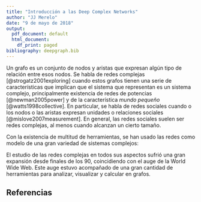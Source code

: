 ```yaml
---
title: "Introducción a las Deep Complex Networks"
author: "JJ Merelo"
date: "9 de mayo de 2018"
output:
  pdf_document: default
  html_document:
    df_print: paged
bibliography: deepgraph.bib
---
```


Un grafo es un conjunto de nodos y aristas que expresan algún tipo de relación entre esos nodos. Se habla de redes complejas  [@strogatz2001exploring] cuando estos grafos tienen una serie de características que implican que el sistema que representan es un sistema complejo, principalmente existencia de redes de potencias [@newman2005power] y de la característica *mundo pequeño* [@watts1998collective]. En particular, se habla de redes sociales cuando o los nodos o las aristas expresan unidades o relaciones sociales [@mislove2007measurement]. En general, las redes sociales suelen ser redes complejas, al menos cuando alcanzan un cierto tamaño.

Con la existencia de multitud de herramientas, se han usado las redes como modelo de una gran variedad de sistemas complejos: 

El estudio de las redes complejas en todos sus aspectos sufrió una gran expansión desde finales de los 90, coincidiendo con el auge de la World Wide Web. Este auge estuvo acompañado de una gran cantidad de herramientas para analizar, visualizar y calcular en grafos.

## Referencias

